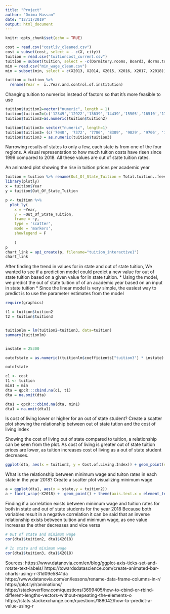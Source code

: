 ---
title: "Project"
author: "Omima Hassan"
date: "12/11/2019"
output: html_document
---

```{r setup, include=FALSE}
knitr::opts_chunk$set(echo = TRUE)
```

```{r}
cost = read.csv("costliv_cleaned.csv")
cost = subset(cost, select = - c(X, city))
tuition = read.csv("tuitioncost_current.csv")
tuition = subset(tuition, select = -c(Dormitory.rooms, Board3, dorms.total))
min = read.csv("min_wage_clean.csv")
min = subset(min, select = c(X2013, X2014, X2015, X2016, X2017, X2018))

tuition = tuition %>% 
  rename(Year =  ï..Year.and.control.of.institution)
```


Changing tuition to numerics instead of factors so that it's more feasible to use
```{r}
tuition$tuition2=vector("numeric", length = 1)
tuition$tuition2=(c('12349','12922','13639','14439','15505','16510','17451','18473','19364','20361','21126','22074','23011','23871','24701','25409','26132','26592','27357'))
tuition$tuition2=as.numeric(tuition$tuition2)

tuition$tuition3= vector("numeric", length=1)
tuition$tuition3= (c('7040', '7372', '7786', '8309', '9029', '9706', '10279', '10931', '11455', '12046', '12404', '12945', '13572', '14099', '14563', '14957', '15343', '15512', '15924'))
tuition$tuition3 = as.numeric(tuition$tuition3)
```



Narrowing results of states to only a few, each state is from one of the four regions.
A visual representation to how much tuition costs have risen since 1999 compared to 2018. All these values are out of state tuition rates. 

An animated plot showing the rise in tuition prices per academic year
```{r}
tuition = tuition %>% rename(Out_Of_State_Tuition = Total.tuition..fees..room..and.board)
library(plotly)
x = tuition$Year
y = tuition$Out_Of_State_Tuition

p <- tuition %>%
  plot_ly(
    x = ~Year,
    y = ~Out_Of_State_Tuition,
    frame = ~y,
    type = 'scatter',
    mode = 'markers',
    showlegend = F
    
    ) 
p
chart_link = api_create(p, filename="tuition_interactive1")
chart_link

```


After finding the trend in values for in state and out of state tuition, We wanted to see if a prediction model could predict a new value for out of state tuition based on a given value for in state tuition.
* Using the model, we predict the out of state tuition of of an academic year based on an input in state tuition
* Since the linear model is very simple, the easiest way to predict is to use the parameter estimates from the model
```{r}
require(graphics)

t1 = tuition$tuition2
t2 = tuition$tuition3


tuitionlm = lm(tuition2~tuition3, data=tuition)
summary(tuitionlm)


instate = 25300

outofstate = as.numeric((tuitionlm$coefficients["tuition3"] * instate) + tuitionlm$coefficients[1])

outofstate
```



```{r}
c1 <- cost
t1 <- tuition
min1 = min
dta = qpcR:::cbind.na(c1, t1)
dta = na.omit(dta)

dta1 = qpcR:::cbind.na(dta, min1)
dta1 = na.omit(dta1)
```


Is cost of living lower or higher for an out of state student?
Create a scatter plot showing the relationship between out of state tution and the cost of living index

Showing the cost of living out of state compared to tuition, a relationship can be seen from the plot. As cost of living is greater out of state tuition prices are lower, as tuition increases cost of living as a out of state student decreases.
```{r}
ggplot(dta, aes(x = tuition2, y = Cost.of.Living.Index)) + geom_point(stat= "identity") + labs(title = "Cost of living by Out of State Tuition", x = "Out of State Tuition", y = "Cost of Living Index")  + theme(axis.text.x = element_text(angle=90, size = 7))
```

What is the relationship between minimum wage and tuiton rates in each state in the year 2018?
Create a scatter plot visualizing minimum wage 

```{r}
a = ggplot(dta1, aes(x = state,y = tuition2)) 
a + facet_wrap(~X2018) +  geom_point() + theme(axis.text.x = element_text(angle=90, size = 7)) + labs(title = "Minimum wage by State compared with Out of State Tuition", x = "State", y = "Out of State Tuition")
```

Finding if a correlation exists between minimum wage and tuition rates for both in state and out of state students for the year 2018
Because both variables result in a negative correlation it can be said that an inverse relationship exists between tuition and minimum wage, as one value increases the other decreases and vice versa
```{r}
# Out of state and minimum wage
cor(dta1$tuition2, dta1$X2018)

# In state and minimum wage
cor(dta1$tuition3, dta1$X2018)
```









Sources:
https://www.datanovia.com/en/blog/ggplot-axis-ticks-set-and-rotate-text-labels/
https://towardsdatascience.com/create-animated-bar-charts-using-r-31d09e5841da
https://www.datanovia.com/en/lessons/rename-data-frame-columns-in-r/
https://plot.ly/r/animations/
https://stackoverflow.com/questions/3699405/how-to-cbind-or-rbind-different-lengths-vectors-without-repeating-the-elements-o
https://stats.stackexchange.com/questions/188042/how-to-predict-a-value-using-r